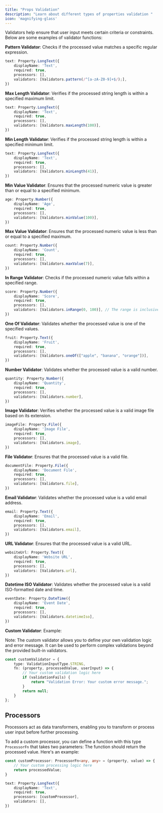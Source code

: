 ```yaml
---
title: "Props Validation"
description: "Learn about different types of properties validation "
icon: 'magnifying-glass'
---
```


Validators help ensure that user input meets certain criteria or constraints. Below are some examples of validator functions:

**Pattern Validator**: Checks if the processed value matches a specific regular expression.

```typescript
text: Property.LongText({
    displayName: 'Text',
    required: true,
    processors: [],
    validators: [Validators.pattern(/^[a-zA-Z0-9]+$/);],
})
```

**Max Length Validator**: Verifies if the processed string length is within a specified maximum limit.

```typescript
text: Property.LongText({
    displayName: 'Text',
    required: true,
    processors: [],
    validators: [Validators.maxLength(100)],
})
```

**Min Length Validator**: Verifies if the processed string length is within a specified minimum limit.

```typescript
text: Property.LongText({
    displayName: 'Text',
    required: true,
    processors: [],
    validators: [Validators.minLength(41)],
})
```

**Min Value Validator**: Ensures that the processed numeric value is greater than or equal to a specified minimum.

```typescript
age: Property.Number({
    displayName: 'Age',
    required: true,
    processors: [],
    validators: [Validators.minValue(100)],
})
```

**Max Value Validator**: Ensures that the processed numeric value is less than or equal to a specified maximum.

```typescript
count: Property.Number({
    displayName: 'Count',
    required: true,
    processors: [],
    validators: [Validators.maxValue(7)],
})
```

**In Range Validator**: Checks if the processed numeric value falls within a specified range.

```typescript
score: Property.Number({
    displayName: 'Score',
    required: true,
    processors: [],
    validators: [Validators.inRange(0, 100)], // The range is inclusive (0 to 100).
})
```

**One Of Validator**: Validates whether the processed value is one of the specified values.

```typescript
fruit: Property.Text({
    displayName: 'Fruit',
    required: true,
    processors: [],
    validators: [Validators.oneOf(["apple", "banana", "orange"])],
})
```

**Number Validator**: Validates whether the processed value is a valid number.

```typescript
quantity: Property.Number({
    displayName: 'Quantity',
    required: true,
    processors: [],
    validators: [Validators.number],
})
```

**Image Validator**: Verifies whether the processed value is a valid image file based on its extension.

```typescript
imageFile: Property.File({
    displayName: 'Image File',
    required: true,
    processors: [],
    validators: [Validators.image],
})
```

**File Validator**: Ensures that the processed value is a valid file.

```typescript
documentFile: Property.File({
    displayName: 'Document File',
    required: true,
    processors: [],
    validators: [Validators.file],
})
```

**Email Validator**: Validates whether the processed value is a valid email address.

```typescript
email: Property.Text({
    displayName: 'Email',
    required: true,
    processors: [],
    validators: [Validators.email],
})
```

**URL Validator**: Ensures that the processed value is a valid URL.

```typescript
websiteUrl: Property.Text({
    displayName: 'Website URL',
    required: true,
    processors: [],
    validators: [Validators.url],
})
```

**Datetime ISO Validator**: Validates whether the processed value is a valid ISO-formatted date and time.

```typescript
eventDate: Property.DateTime({
    displayName: 'Event Date',
    required: true,
    processors: [],
    validators: [Validators.datetimeIso],
})
```

**Custom Validator**:
   Example:

Note: The custom validator allows you to define your own validation logic and error message. It can be used to perform complex validations beyond the provided built-in validators.

```typescript
const customValidator = {
    type: ValidationInputType.STRING,
    fn: (property, processedValue, userInput) => {
        // Your custom validation logic here
        if (validationFails) {
            return "Validation Error: Your custom error message.";
        }
        return null;
    }
};
```

## Processors

Processors act as data transformers, enabling you to transform or process user input before further processing.

To add a custom processor, you can define a function with this type `ProcessorFn` that takes two parameters: The function should return the processed value. Here's an example:

```typescript
const customProcessor: ProcessorFn<any, any> = (property, value) => {
    // Your custom processing logic here
    return processedValue;
}

text: Property.LongText({
    displayName: 'Text',
    required: true,
    processors: [customProcessor],
    validators: [],
})
```
